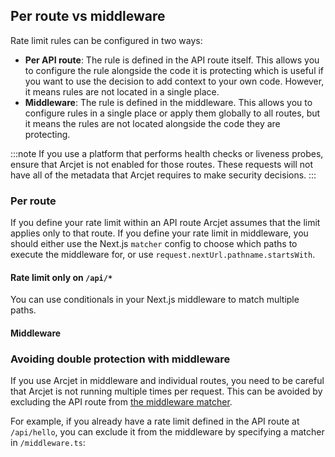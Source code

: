 
## Per route vs middleware

Rate limit rules can be configured in two ways:

- **Per API route**: The rule is defined in the API route itself. This allows
  you to configure the rule alongside the code it is protecting which is useful
  if you want to use the decision to add context to your own code. However, it
  means rules are not located in a single place.
- **Middleware**: The rule is defined in the middleware. This allows you to
  configure rules in a single place or apply them globally to all routes, but it
  means the rules are not located alongside the code they are protecting.

:::note If you use a platform that performs health checks or liveness probes,
ensure that Arcjet is not enabled for those routes. These requests will not have
all of the metadata that Arcjet requires to make security decisions. :::

### Per route

If you define your rate limit within an API route Arcjet assumes that the limit
applies only to that route. If you define your rate limit in middleware, you
should either use the Next.js `matcher` config to choose which paths to execute
the middleware for, or use `request.nextUrl.pathname.startsWith`.

#### Rate limit only on `/api/*`

You can use conditionals in your Next.js middleware to match multiple paths.

<SlotByFramework client:load>
  <MiddlewareMatchingPaths slot="next-js" />
</SlotByFramework>

#### Middleware

<SlotByFramework client:load>
  <MiddlewareAllRoutes slot="next-js" />
</SlotByFramework>

### Avoiding double protection with middleware

If you use Arcjet in middleware and individual routes, you need to be careful
that Arcjet is not running multiple times per request. This can be avoided by
excluding the API route from
[the middleware matcher](https://nextjs.org/docs/pages/building-your-application/routing/middleware#matcher).

For example, if you already have a rate limit defined in the API route at
`/api/hello`, you can exclude it from the middleware by specifying a matcher in
`/middleware.ts`:

<SlotByFramework client:load>
  <MiddlewareMatcher slot="next-js" />
</SlotByFramework>
